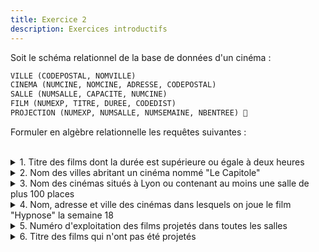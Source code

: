 ```yaml
---
title: Exercice 2
description: Exercices introductifs
---
```


Soit le schéma relationnel de la base de données d'un cinéma : 

```sql wrap
VILLE (CODEPOSTAL, NOMVILLE) 
CINEMA (NUMCINE, NOMCINE, ADRESSE, CODEPOSTAL) 
SALLE (NUMSALLE, CAPACITE, NUMCINE) 
FILM (NUMEXP, TITRE, DUREE, CODEDIST) 
PROJECTION (NUMEXP, NUMSALLE, NUMSEMAINE, NBENTREE) 
```

Formuler en algèbre relationnelle les requêtes suivantes : 

<br/>

<details>
<summary>1. Titre des films dont la durée est supérieure ou égale à deux heures</summary>

```sql wrap
R = (FILM : (DUREE ≥ 2))[TITRE]
```
</details>


<details>
<summary>2. Nom des villes abritant un cinéma nommé "Le Capitole" </summary>

```sql wrap
R1 = (CINEMA : (NOMCINE = "Le Capitole"))
R2 = (R1 (R1.CODEPOSTAL = VILLE.CODEPOSTAL) x VILLE)[NOMVILLE]
```
</details>


<details>
<summary>3. Nom des cinémas situés à Lyon ou contenant au moins une salle de plus 100 places </summary>

```sql wrap
R1 = CINEMA (CINEMA.CODEPOSTAL = VILLE.CODEPOSTAL) x VILLE
R2 = R1 (R1.NUMCINE = SALLE.NUMCINE) x SALLE
R3 = R2 (R2.NOMVILLE = 'Lyon' ∨ R2.CAPACITE > 100) [NOMCINE]
```

version alternative avec union :

```sql wrap
R1 = CINEMA (CINEMA.CODEPOSTAL = VILLE.CODEPOSTAL) x VILLE : (NOMVILLE = 'Lyon')
R2 = CINEMA (CINEMA.NUMCINE = SALLE.NUMCINE) x SALLE : (CAPACITE > 100)
R3 = R1[R1.NOMCINE] U R2[R2.NOMCINE]
```
</details>


<details>
<summary>4. Nom, adresse et ville des cinémas dans lesquels on joue le film "Hypnose" la semaine 18 </summary>

```sql wrap
R1 = (PROJECTION : (SEMAINE = 18))
R2 = (FILM : (TITRE = "Hypnose"))
R3 = (R1 (R1.NUMEXP = R2.NUMEXP) x R2)
R4 = (R3 (R3.NUMSALLE = SALLE.NUMSALLE) x SALLE
R5 = (R4 (R4.NUMCINE = CINEMA.NUMCINE) x CINEMA
R6 = (R5 (R5.CODEPOSTAL = VILLE.CODEPOSTAL) x VILLE
R7 = R6[NOMCINE, ADRESSE, NOMVILLE]
```
</details>


<details>
<summary>5. Numéro d'exploitation des films projetés dans toutes les salles </summary>

```sql wrap
R = (PROJECTION[NUMEXP, NUMSALLE] / SALLE)
```
</details>


<details>
<summary>6. Titre des films qui n'ont pas été projetés</summary>

```sql wrap
R1 = (FILM[NUMEXP] - PROJECTION[NUMEXP])
R2 = (R1 (R1.NUMEXP = FILM.NUMEXP) x FILM)[TITRE]
```
</details>

